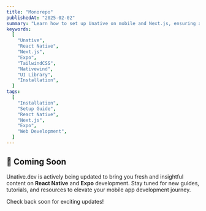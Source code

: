 ```yaml
---
title: "Monorepo"
publishedAt: "2025-02-02"
summary: "Learn how to set up Unative on mobile and Next.js, ensuring a smooth and optimized experience across platforms."
keywords:
  [
    "Unative",
    "React Native",
    "Next.js",
    "Expo",
    "TailwindCSS",
    "Nativewind",
    "UI Library",
    "Installation",
  ]
tags:
  [
    "Installation",
    "Setup Guide",
    "React Native",
    "Next.js",
    "Expo",
    "Web Development",
  ]
---
```


## 🚧 **Coming Soon**

Unative.dev is actively being updated to bring you fresh and insightful content on **React Native** and **Expo** development. Stay tuned for new guides, tutorials, and resources to elevate your mobile app development journey.

Check back soon for exciting updates!
